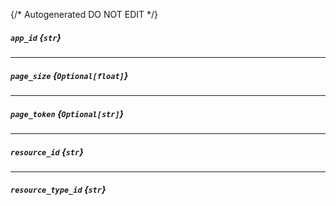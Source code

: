 {/* Autogenerated DO NOT EDIT  */}
##### `app_id` *{`str`}*

---
##### `page_size` *{`Optional[float]`}*

---
##### `page_token` *{`Optional[str]`}*

---
##### `resource_id` *{`str`}*

---
##### `resource_type_id` *{`str`}*


